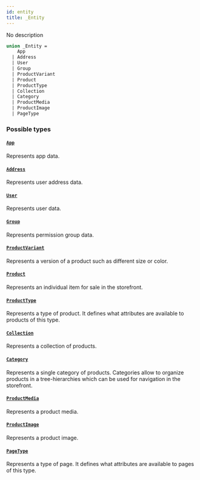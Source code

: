 ```yaml
---
id: entity
title: _Entity
---
```


No description

```graphql
union _Entity =
    App
  | Address
  | User
  | Group
  | ProductVariant
  | Product
  | ProductType
  | Collection
  | Category
  | ProductMedia
  | ProductImage
  | PageType
```

### Possible types

#### [`App`](../../../developer/api-reference/objects/app)

Represents app data.

#### [`Address`](../../../developer/api-reference/objects/address)

Represents user address data.

#### [`User`](../../../developer/api-reference/objects/user)

Represents user data.

#### [`Group`](../../../developer/api-reference/objects/group)

Represents permission group data.

#### [`ProductVariant`](../../../developer/api-reference/objects/product-variant)

Represents a version of a product such as different size or color.

#### [`Product`](../../../developer/api-reference/objects/product)

Represents an individual item for sale in the storefront.

#### [`ProductType`](../../../developer/api-reference/objects/product-type)

Represents a type of product. It defines what attributes are available to products of this type.

#### [`Collection`](../../../developer/api-reference/objects/collection)

Represents a collection of products.

#### [`Category`](../../../developer/api-reference/objects/category)

Represents a single category of products. Categories allow to organize products in a tree-hierarchies which can be used for navigation in the storefront.

#### [`ProductMedia`](../../../developer/api-reference/objects/product-media)

Represents a product media.

#### [`ProductImage`](../../../developer/api-reference/objects/product-image)

Represents a product image.

#### [`PageType`](../../../developer/api-reference/objects/page-type)

Represents a type of page. It defines what attributes are available to pages of this type.
